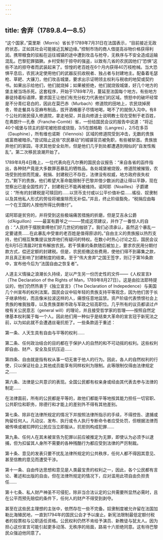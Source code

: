 ```yaml
---
---
---
```

title: 舍弃（1789.8.4—8.5）
---




“这个国家，”莫里斯（Morris）省长于1789年7月31日在法国表示，“目前接近无政府状态，正如其社会可能接近瓦解边缘。”控制市场的商人借提高谷物价格获得利润。携带粮食的驳船在运往城镇的途中遭到攻击与抢夺，无秩序与不安全造成运输混乱。巴黎犯罪猖獗。乡村受制于掠夺的强盗，以致有几省的农民因他们“恐惧”这些不法的掠夺者而武装起来了。惊惶的老百姓在6个月内获得40万枝枪械。当大恐惧平息后，农民决定使用他们的武器反抗收税者、独占者与封建地主。配备着毛瑟枪、草耙、大镰刀，他们攻击城堡，要求出示证明领主权利与税收的地契或契约书。如果出示给他们，他们就烧掉；如果被拒绝，他们就烧毁城堡，好几个地方的堡主被当场杀死。这套程序，开始于1789年7月，蔓延至法国每个地方。有些地方暴徒持着标语牌，要求国王让他们有充分权力代表他们的区域。愤怒中的破坏经常是不分青红皂白的，因此在莫巴赤（Murbach）修道院的田地上，农民烧掉房舍，带走餐具与亚麻布制品，拔开酒桶塞子尽情地喝，喝不了的就倒入沟中。有8个公社的居民侵入修道院，拿走地契，并且向修道士说明教士现在受制于老百姓，在弗朗什—孔泰（Franche-Comté）省，一份给国民会议的报告中说道：“将近40个城堡与领主的邸宅被抢掠或烧毁，3/5在朗格勒（Langres），2/5在多芬（Dauphine），所有维也诺斯（Viennois）区域的修道院受到冲击，无数的贵族或富商被暗杀。”尝试阻止这些“农民暴动”的城镇官员被免职，有些被斩首。贵族放弃他们的家园，寻求其他安全处所，但是他们几乎到处都遭遇到相似的“自发性叛乱”。第二次移民浪潮开始了。

1789年8月4日晚上，一位代表向在凡尔赛的国民会议报告：“来自各省的函件指出，各种财产竟是大多数罪恶暴乱的牺牲品。各处城堡被烧毁，修道院被摧毁，农场受到抢掠而荒废。税捐、封建税已不存在，法律没有权威，地方政府丧失权力。”剩下的贵族，他们希望大革命能限制于巴黎并借少数派的退让得以平静，现在觉察出已是全国性的了，封建税已不能再被维持。诺阿耶（Noailles）子爵建议：“所有的封建税是可赎回的……以货币支付或以公平价值补偿……徭役、奴隶制以及其他私人形式的劳役将被废除而无补偿。”并且，终止阶级豁免，“税捐应由每一个在王国的人按他所得比例缴付”。

诺阿耶是贫穷的，并将受到这些极端痛苦措施的折磨，但是艾吉永公爵（d’Aiguillon）——最富有爵爷之一——赞成这项建议，并作了一番惊人的自白：“人民终于摆脱束缚他们好几世纪的枷锁了。我们必须承认，虽然这个暴乱一定要谴责……在此暴乱中受害的老百姓是值得原谅的。”自由主义的贵族报以热烈支持，他们相互聚集提议放弃他们有疑问的特权。在数小时热心讨论之后，国民会议在8月5日清晨2时宣布解放农民。若干慎重的条款随后被加上，要求农民用分期付款方式，偿还定额的封建税。但是，农民拒缴这些费用，使他们得不到募集之款，并且真正影响了封建制度的结束。至于“伟大舍弃”之国王签字，则订于第16条款中，宣布他今后为“法国自由之恢复者”。

人道主义情操之浪潮长久持续，足以产生另一份历史性的文件——《人权宣言》（The Declaration of the Rights of Man，1789年8月27日）。这是由拉法耶特提议的，他们仍然热衷于《独立宣言》（The Declaration of Indepedence）与美国几个州宣布的权利法案。国民会议中较年轻的贵族支持平等观念，因为他们苦于长子继承特权，而且像米拉波这样的人，痛恨任意地监禁。资产阶级代表愤恨社会上贵族的唯我独尊，以及贵族垄断市政与军政之较高职位。几乎所有的议员都读过卢梭有关公民意志（general will）的理论，并且接受哲学家的哲理——按照自然定律基本权利属于每一个人。因此他们用一种似乎是结束大革命的宣言冠于新宪法之前，以为如此就不会遭遇丝毫抗拒了。一些条款适于重述：

第一条、人天生具有自由与平等的权利……

第二条、任何政治结合的目的都在于保护人的自然的和不可动摇的权利。这些权利即自由、财产、安全及反抗压迫……

第四条、自由就是指有权从事一切无害于他人的行为。因此，各人的自然权利的行使，只以保证社会上其他成员能享有同样权利为限制。此等限制仅得由法律规定之……

第六条、法律是公共意识的表现。全国公民都有权亲身或经由其代表去参与法律的制定……

在法律面前，所有的公民都是平等的，故他们都能平等地按其能力担任一切官职、公共职位和职务，除德行和才能上的差别外不得有其他差别。

第七条、除非在法律所规定的情况下并按照法律所指示的手续，不得控告、逮捕或拘留任何人。凡动议、发布、执行或令人执行专断命令者应受处罚，但根据法律而被传唤或被扣押的公民应当立即服从，抗拒则构成犯罪……

第九条、任何人在其未被宣告为犯罪以前应被推定为无罪，即使认为必须予以逮捕，但为扣留其人身所不需要的各种残酷行为都应受到法律的严厉制裁。

第十条、意见的发表只要不扰乱法律所规定的公共秩序，任何人都不得因其意见、甚至信教的意见而遭受干涉。

第十一条、自由传达思想和意见是人类最宝贵的权利之一，因此，各个公民都有言论、著述和出版的自由，但在法律所规定的情况下，应对滥用此项自由负担责任……

第十七条、私人财产神圣不可侵犯，除非当合法认定的公共需要所显然必需时，且在公平而预先赔偿的条件下，任何人的财产不得受到剥夺。



甚至在这些民主理想的主张中，依然存在一些不完备。奴隶制度被允许留在法国加勒比海殖民地，一直到1794年的国民公会才予以废止。新宪法限制最低定额付税者的投票权与公职适任资格。公民权利仍然不肯给予演员、新教徒与犹太人。因为担心这份宣言可能引起更多动荡、无秩序的局面，路易十六拒绝同意。这有待巴黎民众强迫他同意了。